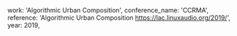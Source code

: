 ---
---

work: 'Algorithmic Urban Composition',
conference_name: 'CCRMA',
reference: 'Algorithmic Urban Composition https://lac.linuxaudio.org/2019/',
year: 2019,
